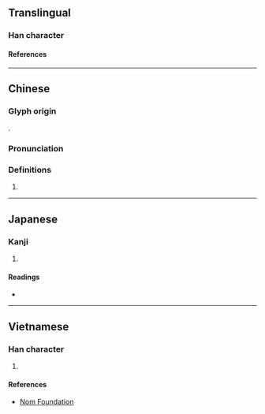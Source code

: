 {{character info/new}}
==Translingual==

===Han character===
{{Han char|rn=38|rad=女|as=07|sn=10|four=46414|canj=VWG|ids=⿰女里}}

====References====
{{Han ref|kx=0261.410|dkj=06287|dj=0528.210|hdz=21051.030|uh=5A0C}}

----

==Chinese==
{{zh-forms}}

===Glyph origin===
{{Han etym}}
{{Han compound|女|里|ls=psc|c1=s|c2=p|t1=woman}}.

===Pronunciation===
{{zh-pron
|m=lǐ
|c=lei5
|mc=y
|oc=y
|cat=n
}}

===Definitions===
{{zh-hanzi}}

# {{zh-only|妯娌}}

----

==Japanese==

===Kanji===
{{ja-kanji|grade=|rs=女07}}

# {{defn|lang=ja|sort=女07}}

====Readings====
* {{ja-readings|on=[[り]] (ri)|kun=[[あいよめ]] (aiyome)}}

----

==Vietnamese==

===Han character===
{{vi-hantu|lí|rs=女07}}

# {{defn|lang=vi|sort=女07}}

====References====
* [http://nomfoundation.org/common/nom_details.php?codepoint=5a0c Nom Foundation]